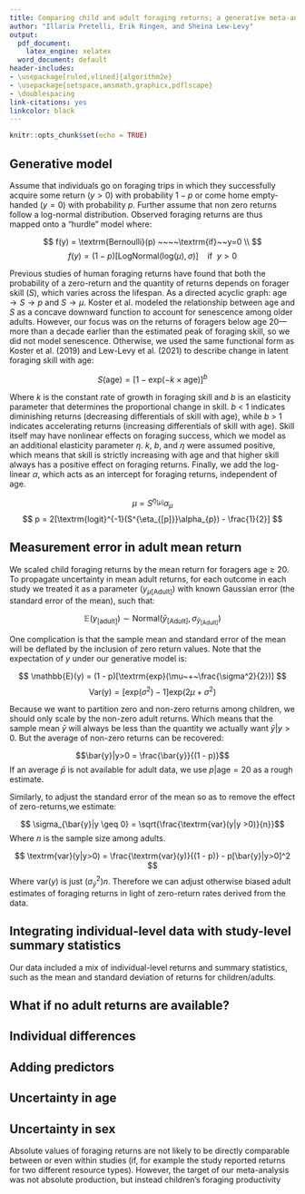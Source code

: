 ```yaml
---
title: Comparing child and adult foraging returns; a generative meta-analytic model
author: "Illaria Pretelli, Erik Ringen, and Sheina Lew-Levy"
output:
  pdf_document:
    latex_engine: xelatex
  word_document: default
header-includes:
- \usepackage[ruled,vlined]{algorithm2e}
- \usepackage{setspace,amsmath,graphicx,pdflscape}
- \doublespacing
link-citations: yes
linkcolor: black
---
```


```r
knitr::opts_chunk$set(echo = TRUE)
```

## Generative model

Assume that individuals go on foraging trips in which they successfully acquire some return ($y > 0$) with probability $1-p$ or come home empty-handed ($y = 0$) with probability $p$. Further assume that non zero returns follow a log-normal distribution. Observed foraging returns are thus mapped onto a "hurdle" model where:

$$ f(y) = \textrm{Bernoulli}(p)  ~~~~\textrm{if}~~y=0 \\ $$
$$ f(y) = (1-p) [\textrm{LogNormal}(\textrm{log}(\mu),\sigma)] ~~~~\textrm{if}~~y>0  $$

Previous studies of human foraging returns have found that both the probability of a zero-return and the quantity of returns depends on forager skill ($S$), which varies across the lifespan. As a directed acyclic graph: $\textrm{age} \rightarrow S \rightarrow p$ and $S \rightarrow \mu$. Koster et al. modeled the relationship between age and $S$ as a concave downward function to account for senescence among older adults. However, our focus was on the returns of foragers below age 20---more than a decade earlier than the estimated peak of foraging skill, so we did not model senescence. Otherwise, we used the same functional form as Koster et al. (2019) and Lew-Levy et al. (2021) to describe change in latent foraging skill with age:

$$S(\textrm{age}) = [1 - \textrm{exp}(-k\times \textrm{age})]^{b}$$


Where $k$ is the constant rate of growth in foraging skill and $b$ is an elasticity parameter that determines the proportional change in skill. $b$ < 1 indicates diminishing returns (decreasing differentials of skill with age), while $b$ > 1 indicates accelerating returns (increasing differentials of skill with age). Skill itself may have nonlinear effects on foraging success, which we model as an additional elasticity parameter $\eta$. $k$, $b$, and $\eta$ were assumed positive, which means that skill is strictly increasing with age and that higher skill always has a positive effect on foraging returns. Finally, we add the log-linear $\alpha$, which acts as an intercept for foraging returns, independent of age.

$$ \mu = S^{\eta_{[\mu]}}\alpha_{\mu} $$ 
$$ p = 2[\textrm{logit}^{-1}(S^{\eta_{[p]}}\alpha_{p}) - \frac{1}{2}] $$

## Measurement error in adult mean return

We scaled child foraging returns by the mean return for foragers age $\geq$ 20. To propagate uncertainty in mean adult returns, for each outcome in each study we treated it as a parameter ($y_{\mu[\textrm{Adult}]}$) with known Gaussian error (the standard error of the mean), such that:

$$ \mathbb{E}(y_{\textrm{[adult]}}) \sim \textrm{Normal}(\bar{y}_{[\textrm{Adult}]},\sigma_{\bar{y}_{[\textrm{Adult}]}}) $$

One complication is that the sample mean and standard error of the mean will be deflated by the inclusion of zero return values. Note that the expectation of $y$ under our generative model is:

$$ \mathbb{E}(y) = (1 - p)[\textrm{exp}(\mu~+~\frac{\sigma^2}{2})] $$
$$ \textrm{Var(y)} = [\textrm{exp}(\sigma^2) - 1] \textrm{exp}(2\mu + \sigma^2) $$

Because we want to partition zero and non-zero returns among children, we should only scale by the non-zero adult returns. Which means that the sample mean $\bar{y}$ will always be less than the quantity we actually want $\bar{y}|y>0$. But the average of non-zero returns can be recovered:

$$\bar{y}|y>0 = \frac{\bar{y}}{(1 - p)}$$
If an average $\bar{p}$ is not available for adult data, we use $p|\textrm{age} = 20$ as a rough estimate.

Similarly, to adjust the standard error of the mean so as to remove the effect of zero-returns,we estimate:

$$ \sigma_{\bar{y}|y \geq 0} = \sqrt{\frac{\textrm{var}(y|y >0)}{n}}$$
Where $n$ is the sample size among adults.

$$ \textrm{var}(y|y>0) = \frac{\textrm{var}(y)}{(1 - p)} - p[\bar{y}|y>0]^2 $$
Where $\textrm{var}(y)$ is just $(\sigma_{\bar{y}}^2)n$. Therefore we can adjust otherwise biased adult estimates of foraging returns in light of zero-return rates derived from the data.

## Integrating individual-level data with study-level summary statistics

Our data included a mix of individual-level returns and summary statistics, such as the mean and standard deviation of returns for children/adults.

## What if no adult returns are available?



## Individual differences


## Adding predictors


## Uncertainty in age 


## Uncertainty in sex


Absolute values of foraging returns are not likely to be directly comparable between or even within studies (if, for example the study reported returns for two different resource types). However, the target of our meta-analysis was not absolute production, but instead children's foraging productivity \it{relative} to adults. Therefore we scaled returns $y$ by the mean adult return in a given study and resource type.








